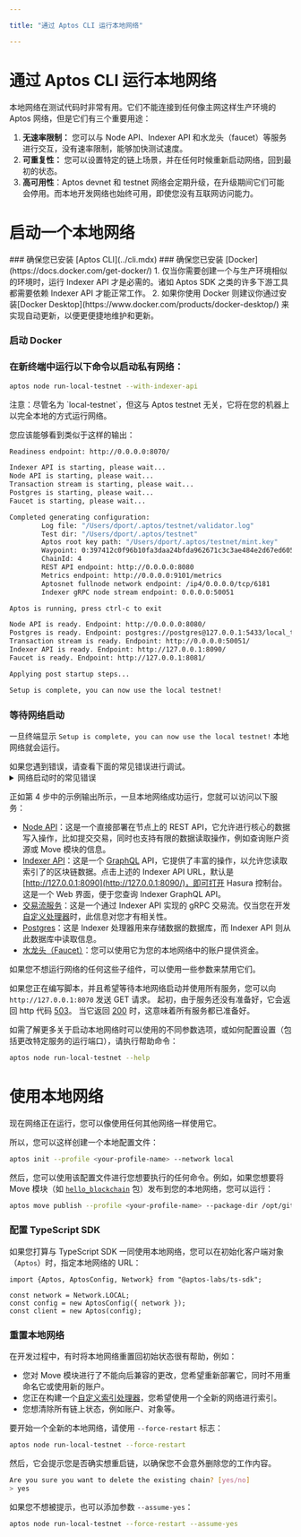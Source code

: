 ```yaml
---

title: "通过 Aptos CLI 运行本地网络"

---
```



# 通过 Aptos CLI 运行本地网络

本地网络在测试代码时非常有用。它们不能连接到任何像主网这样生产环境的 Aptos 网络，但是它们有三个重要用途：

1. **无速率限制：** 您可以与 Node API、Indexer API 和水龙头（faucet）等服务进行交互，没有速率限制，能够加快测试速度。
2. **可重复性：** 您可以设置特定的链上场景，并在任何时候重新启动网络，回到最初的状态。
3. **高可用性**：Aptos devnet 和 testnet 网络会定期升级，在升级期间它们可能会停用。而本地开发网络也始终可用，即使您没有互联网访问能力。
   <br/>

# 启动一个本地网络

<Steps>
### 确保您已安装 [Aptos CLI](../cli.mdx)
### 确保您已安装 [Docker](https://docs.docker.com/get-docker/)
   1.  仅当你需要创建一个与生产环境相似的环境时，运行 Indexer API 才是必需的。诸如 Aptos SDK 之类的许多下游工具都需要依赖 Indexer API 才能正常工作。
   2.  如果你使用 Docker 则建议你通过安装[Docker Desktop](https://www.docker.com/products/docker-desktop/) 来实现自动更新，以便更便捷地维护和更新。

### 启动 Docker

### 在新终端中运行以下命令以启动私有网络：

```bash filename="Terminal"
aptos node run-local-testnet --with-indexer-api
```

<Callout type="warning">
注意：尽管名为 `local-testnet`，但这与 Aptos testnet 无关，它将在您的机器上以完全本地的方式运行网络。
</Callout>

您应该能够看到类似于这样的输出：

```bash filename="Terminal"
Readiness endpoint: http://0.0.0.0:8070/

Indexer API is starting, please wait...
Node API is starting, please wait...
Transaction stream is starting, please wait...
Postgres is starting, please wait...
Faucet is starting, please wait...

Completed generating configuration:
        Log file: "/Users/dport/.aptos/testnet/validator.log"
        Test dir: "/Users/dport/.aptos/testnet"
        Aptos root key path: "/Users/dport/.aptos/testnet/mint.key"
        Waypoint: 0:397412c0f96b10fa3daa24bfda962671c3c3ae484e2d67ed60534750e2311f3d
        ChainId: 4
        REST API endpoint: http://0.0.0.0:8080
        Metrics endpoint: http://0.0.0.0:9101/metrics
        Aptosnet fullnode network endpoint: /ip4/0.0.0.0/tcp/6181
        Indexer gRPC node stream endpoint: 0.0.0.0:50051

Aptos is running, press ctrl-c to exit

Node API is ready. Endpoint: http://0.0.0.0:8080/
Postgres is ready. Endpoint: postgres://postgres@127.0.0.1:5433/local_testnet
Transaction stream is ready. Endpoint: http://0.0.0.0:50051/
Indexer API is ready. Endpoint: http://127.0.0.1:8090/
Faucet is ready. Endpoint: http://127.0.0.1:8081/

Applying post startup steps...

Setup is complete, you can now use the local testnet!
```

### 等待网络启动

一旦终端显示 `Setup is complete, you can now use the local testnet!` 本地网络就会运行。

   <Callout type="warning">
   如果您遇到错误，请查看下面的常见错误进行调试。
   </Callout>

<details>
<summary>网络启动时的常见错误</summary>

### 端口已被使用

```bash filename="Terminal"
panicked at 'error binding to 0.0.0.0:8080: error creating server listener: Address already in use (os error 48)'
```

这意味着本地网络所需的其中一个端口已被另一个进程使用。

要在类 Unix 系统上解决此问题，您可以：

1. 通过运行 `lsof -i :8080` 确定进程的名称和 PID。
2. 一旦知道了 PID，你就能运行 `kill <pid>` 来释放该端口。

### 打开的文件太多

```bash filename="Terminal"
panicked at crates/aptos/src/node/local_testnet/logging.rs:64:10:
called \`Result::unwrap()\` on an \`Err\` value: Os { code: 24, kind: Uncategorized, message: "Too many open files" }
```

这意味着您的系统上打开的文件太多。在许多类 Unix 系统上，您可以通过向您的 `.zshrc` 添加类似以下内容来增加打开文件的最大数量：

```bash filename="Terminal"
ulimit -n 32768
```

### Docker 不可用

```bash filename="Terminal"
Unexpected error: Failed to apply pre-run steps for Postgres: Docker is not available, confirm it is installed and running. On Linux you may need to use sudo
```

要调试此问题，请尝试以下修复：

1. 通过运行 `docker --version` 确保您已安装 docker。
2. 通过运行 `docker info` 确保 Docker 守护进程正在运行（如果错误提示 `Cannot connect to the Docker daemon`，则表示 Docker 未运行）
3. 确保连接到 Docker 的套接字（socket）在您的机器上的默认位置存在。例如，在类 Unix 系统上应该有 `/var/run/docker.sock`。
   1. 如果该文件不存在，请打开 Docker Desktop 并启用 `Settings -> Advanced -> Allow the default Docker socket to be used.`
   2. 或者，您可以通过运行 `docker context inspect | grep Host` 找到 Docker socket 的位置，然后通过运行 `sudo ln -s /Users/dport/.docker/run/docker.sock /var/run/docker.sock` 将该位置链接到默认位置

</details>

正如第 4 步中的示例输出所示，一旦本地网络成功运行，您就可以访问以下服务：

- [Node API](../../network/nodes/aptos-api-spec.mdx)：这是一个直接部署在节点上的 REST API，它允许进行核心的数据写入操作，比如提交交易，同时也支持有限的数据读取操作，例如查询账户资源或 Move 模块的信息。
- [Indexer API](../indexer/api.mdx)：这是一个 [GraphQL](https://graphql.org/) API，它提供了丰富的操作，以允许您读取索引了的区块链数据。点击上述的 Indexer API URL，默认是 [http://127.0.0.1:8090](http://127.0.0.1:8090/)，即可打开 Hasura 控制台。这是一个 Web 界面，便于您查询 Indexer GraphQL API。
- [交易流服务](../indexer/txn-stream.mdx)：这是一个通过 Indexer API 实现的 gRPC 交易流。仅当您在开发[自定义处理器](../../indexer/custom-processors.mdx)时，此信息对您才有相关性。
- [Postgres](https://www.postgresql.org/)：这是 Indexer 处理器用来存储数据的数据库，而 Indexer API 则从此数据库中读取信息。
- [水龙头（Faucet）](../guides/system-integrators-guide.mdx#integrating-with-the-faucet)：您可以使用它为您的本地网络中的账户提供资金。

如果您不想运行网络的任何这些子组件，可以使用一些参数来禁用它们。

如果您正在编写脚本，并且希望等待本地网络启动并使用所有服务，您可以向 `http://127.0.0.1:8070` 发送 GET 请求。 起初，由于服务还没有准备好，它会返回 http 代码 [503](https://developer.mozilla.org/en-US/docs/Web/HTTP/Status/503)。 当它返回 [200](https://developer.mozilla.org/en-US/docs/Web/HTTP/Status/200) 时，这意味着所有服务都已准备好。

如需了解更多关于启动本地网络时可以使用的不同参数选项，或如何配置设置（包括更改特定服务的运行端口），请执行帮助命令：

```bash filename="Terminal"
aptos node run-local-testnet --help
```

</Steps>

# 使用本地网络

现在网络正在运行，您可以像使用任何其他网络一样使用它。

所以，您可以这样创建一个本地配置文件：

```bash filename="Terminal"
aptos init --profile <your-profile-name> --network local
```

然后，您可以使用该配置文件进行您想要执行的任何命令。例如，如果您想要将 Move 模块（如 [`hello_blockchain`](https://github.com/aptos-labs/aptos-core/tree/main/aptos-move/move-examples/hello_blockchain) 包）发布到您的本地网络，您可以运行：

```bash filename="Terminal"
aptos move publish --profile <your-profile-name> --package-dir /opt/git/aptos-core/aptos-move/move-examples/hello_blockchain --named-addresses HelloBlockchain=local
```

### 配置 TypeScript SDK

如果您打算与 TypeScript SDK 一同使用本地网络，您可以在初始化客户端对象（`Aptos`）时，指定本地网络的 URL：

```tsx
import {Aptos, AptosConfig, Network} from "@aptos-labs/ts-sdk";

const network = Network.LOCAL;
const config = new AptosConfig({ network });
const client = new Aptos(config);
```

### 重置本地网络

在开发过程中，有时将本地网络重置回初始状态很有帮助，例如：

- 您对 Move 模块进行了不能向后兼容的更改，您希望重新部署它，同时不用重命名它或使用新的账户。
- 您正在构建一个[自定义索引处理器](../indexer/custom-processors.mdx)，您希望使用一个全新的网络进行索引。
- 您想清除所有链上状态，例如账户、对象等。

要开始一个全新的本地网络，请使用 `--force-restart` 标志：

```bash filename="Terminal"
aptos node run-local-testnet --force-restart
```

然后，它会提示您是否确实想重启链，以确保您不会意外删除您的工作内容。

```bash filename="Terminal"
Are you sure you want to delete the existing chain? [yes/no]
> yes
```

如果您不想被提示，也可以添加参数 `--assume-yes`：

```bash filename="Terminal"
aptos node run-local-testnet --force-restart --assume-yes
```
